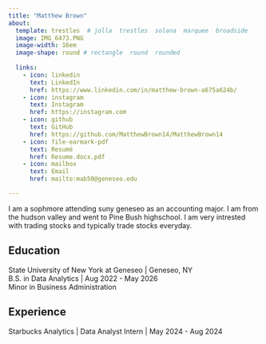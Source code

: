 ```yaml
---
title: "Matthew Brown" 
about:
  template: trestles  # jolla  trestles  solana  marquee  broadside
  image: IMG_6473.PNG
  image-width: 16em
  image-shape: round # rectangle  round  rounded
  
  links:
    - icon: linkedin
      text: LinkedIn
      href: https://www.linkedin.com/in/matthew-brown-a675a624b/
    - icon: instagram
      text: Instagram
      href: https://instagram.com
    - icon: github
      text: GitHub
      href: https://github.com/MatthewBrown14/MatthewBrown14
    - icon: file-earmark-pdf
      text: Resumé
      href: Resume.docx.pdf
    - icon: mailbox
      text: Email
      href: mailto:mab50@geneseo.edu

---
```




I am a sophmore attending suny geneseo as an accounting major. I am from the hudson valley and went to Pine Bush highschool. I am very intrested with trading stocks and typically trade stocks everyday. 

## Education

State University of New York at Geneseo | Geneseo, NY <br>
B.S. in Data Analytics | Aug 2022 - May 2026 <br>
Minor in Business Administration 

## Experience

Starbucks Analytics | Data Analyst Intern | May 2024 - Aug 2024


